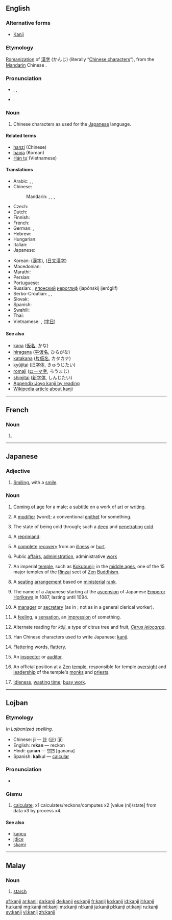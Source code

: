==English==
{{wikipedia|Kanji}}

===Alternative forms===
* [[Kanji]]

===Etymology===
[[romanization|Romanization]] of {{etyl|ja}} [[漢字]] (かんじ) (literally “[[Chinese character]]s”), from the [[Mandarin]] Chinese {{term|漢字|tr=hànzì|lang=cmn}}.

===Pronunciation===
* {{enPR|kănji}}, {{IPA|/ˈkændʒi/}}, {{X-SAMPA|/"k{ndZi/}}
* {{rhymes|ændʒi}}

===Noun===
{{en-noun|kanji}}

# Chinese characters as used for the [[Japanese]] language.

====Related terms====
* [[hanzi]] (Chinese)
* [[hanja]] (Korean)
* [[Hán tự]] (Vietnamese)

====Translations====
{{trans-top|Chinese characters in Japanese context}}
* Arabic: {{t+|ar|كانجي|m|tr=kaanjiy}}, {{t-|ar|طابع يابانية|m|tr=Taabi` yabaaniy}}, {{t-|ar|حرف ياباني|m|tr=Harf yabaaniy}}
* Chinese:
*: Mandarin: {{qualifier|when used in Japanese}} {{t|cmn|日本漢字|sc=Hani}}, {{t|cmn|日本汉字|tr=Rìběn hànzì|sc=Hani}}, {{qualifier|any Chinese character}} {{t-|cmn|漢字|sc=Hani}}, {{t-|cmn|汉字|tr=hànzì|sc=Hani}}
* Czech: {{t+|cs|kandži|m}}
* Dutch: {{t+|nl|kanji|n}}
* Finnish: {{t-|fi|kanji}}
* French: {{t+|fr|kanji|m}}
* German: {{t+|de|Kanji|n}}, {{t-|de|japanisches Zeichen|n}}
* Hebrew: {{t-|he|קאנג'י}}
* Hungarian: {{t+|hu|kandzsi}}
* Italian: {{t+|it|kanji|m}}
* Japanese: {{t+|ja|漢字|tr=かんじ, kanji}}
{{trans-mid}}
* Korean: {{qualifier|any Chinese character}} {{t+|ko|한자|tr=hanja|sc=Hang}} ([[漢字]]), {{t-|ko|일문 한자|tr=ilmun hanja|sc=Hang}} ([[日文漢字]])
* Macedonian: {{t-|mk|канџи|m|tr=kandží}}
* Marathi: {{t-|mr|कान्जी|n|tr=kānjī|sc=Deva}}
* Persian: {{t-|fa|کانجی|tr=kânji}}
* Portuguese: {{t+|pt|kanji|m}}
* Russian: {{t+|ru|кандзи|m|tr=kandzí}}, [[японский]] [[иероглиф]] (japónskij ijeróglif) {{m}}
* Serbo-Croatian: {{t-|sh|канђи|m|sc=Cyrl|xs=Serbo-Croatian}}, {{t-|sh|kanđi|m|xs=Serbo-Croatian}}, {{t-|sh|kanji|m|xs=Serbo-Croatian}}
* Slovak: {{t-|sk|kandži|m}}
* Spanish: {{t-|es|carácter japonés|m}}
* Swahili: {{t-|sw|kanji}}
* Thai: {{t-|th|คันจิ|tr=kan-jì}}
* Vietnamese: {{t-|vi|Chữ Kanji|xs=Vietnamese}}, {{t-|vi|chữ Nhật|xs=Vietnamese}} ([[字日]])
{{trans-bottom}}

====See also====
* [[kana]] ([[仮名]], かな)
* [[hiragana]] ([[平]][[仮名]], ひらがな)
* [[katakana]] ([[片仮名]], カタカナ)
* [[kyūjitai]] ([[旧字体]], きゅうじたい)
* [[romaji]] ([[ローマ字]], ろうまじ)
* [[shinjitai]] ([[新字体]], しんじたい)
* [[Appendix:Joyo kanji by reading]]
* [[w:Kanji|Wikipedia article about kanji]]

----

==French==

===Noun===
{{fr-noun|m}}

# {{l|en|kanji}}

----

==Japanese==

===Adjective===
{{ja-adj|r|hira=かんじ|decl=tari}}

# {{ja-def|莞爾}} [[smiling|Smiling]], with a [[smile]].

===Noun===
{{ja-noun|r|hira=かんじ}}

# {{ja-def|冠字}} [[come of age|Coming of age]] for a male; a [[subtitle]] on a work of [[art]] or [[writing]].
# {{ja-def|冠辞}} A [[modifier]] (word); a conventional [[epithet]] for something.
# {{ja-def|寒じ}} The state of being cold through; such a [[deep]] and [[penetrating]] [[cold]].
# {{ja-def|勘事}} A [[reprimand]].
# {{ja-def|完治}} A [[complete]] [[recovery]] from an [[illness]] or [[hurt]].
# {{ja-def|官事}} Public [[affair]]s, [[administration]], administrative [[work]]
# {{ja-def|官寺}} An imperial [[temple]], such as [[w:Kokubunji|Kokubunji]]; in the [[middle ages]], one of the 15 major temples of the [[w:Rinzai|Rinzai]] sect of [[Zen]] [[Buddhism]].
# {{ja-def|官次}} A [[seating]] [[arrangement]] based on [[ministerial]] [[rank]].
# {{ja-def|寛治}} The name of a Japanese {{term|lang=ja|年号|tr=nengō||era}} starting at the [[ascension]] of Japanese [[w:Emperor Horikawa|Emperor Horikawa]] in 1087, lasting until 1094.
# {{ja-def|幹事}} A [[manager]] or [[secretary]] (as in {{term|lang=en|Secretary General}}; not as in a general clerical worker).
# {{ja-def|感じ}} A [[feeling]], a [[sensation]], an [[impression]] of something.
# {{ja-def|甘子|柑子}} Alternate reading for ''kōji'', a type of citrus tree and fruit, ''[[Citrus leiocarpa]]''.
# {{ja-def|漢字}} Han Chinese characters used to write Japanese: [[kanji]].
# {{ja-def|甘辞}} [[flatter|Flattering]] words, [[flattery]].
# {{ja-def|監事}} An [[inspector]] or [[auditor]].
# {{ja-def|監寺}} An official position at a [[Zen]] [[temple]], responsible for temple [[oversight]] and [[leadership]] of the temple's [[monk]]s and [[priest]]s.
# {{ja-def|閑事}} [[idleness|Idleness]], [[waste time|wasting time]]; [[busy work]].

----

==Lojban==

===Etymology===
''In Lojbanized spelling.''
* Chinese: '''ji''' — [[計]] ([[计]]) [jì]
* English: re'''kan''' — reckon
* Hindi: gan'''an''' — [[गणन]] [gaṇana]
* Spanish: '''ka'''lkul — [[calcular]]

===Pronunciation===
* {{IPA|/ˈkan.ʒi/|lang=jbo}}

===Gismu===
{{jbo-gismu|kaj|}}

# [[calculate]]; x1 calculates/reckons/computes x2 [value (ni)/state] from data x3 by process x4.

====See also====
* [[kancu]]
* [[jdice]]
* [[skami]]

----

==Malay==

===Noun===
{{head|ms|noun}}

# [[starch]]

[[af:kanji]]
[[ar:kanji]]
[[da:kanji]]
[[de:kanji]]
[[es:kanji]]
[[fr:kanji]]
[[ko:kanji]]
[[id:kanji]]
[[it:kanji]]
[[hu:kanji]]
[[mg:kanji]]
[[ml:kanji]]
[[ms:kanji]]
[[nl:kanji]]
[[ja:kanji]]
[[pl:kanji]]
[[pt:kanji]]
[[ru:kanji]]
[[sv:kanji]]
[[vi:kanji]]
[[zh:kanji]]